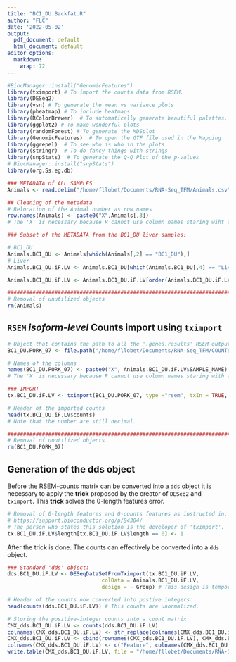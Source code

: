 ```yaml
---
title: "BC1_DU.Backfat.R"
author: "FLC"
date: '2022-05-02'
output:
  pdf_document: default
  html_document: default
editor_options: 
  markdown: 
    wrap: 72
---
```


```r
#BiocManager::install("GenomicFeatures")
library(tximport) # To import the counts data from RSEM.
library(DESeq2)
library(vsn) # To generate the mean vs variance plots
library(pheatmap) # To include heatmaps
library(RColorBrewer)  # To automatically generate beautiful palettes.
library(ggplot2) # To make wonderful plots
library(randomForest) # To generate the MDSplot
library(GenomicFeatures)  # To open the GTF file used in the Mapping
library(ggrepel)  # To see who is who in the plots
library(stringr)  # To do fancy things with strings
library(snpStats)  # To generate the Q-Q Plot of the p-values
# BiocManager::install("snpStats")
library(org.Ss.eg.db)
```

```r
### METADATA of ALL SAMPLES
Animals <- read.delim("/home/fllobet/Documents/RNA-Seq_TFM/Animals.csv", sep = ";", stringsAsFactors = FALSE)

## Cleaning of the metadata
# Relocation of the Animal number as row names 
row.names(Animals) <- paste0("X",Animals[,3])
# The 'X' is necessary because R cannot use column names staring wiht a number.

### Subset of the METADATA from the BC1_DU liver samples:

# BC1_DU
Animals.BC1_DU <- Animals[which(Animals[,2] == "BC1_DU"),]
# Liver
Animals.BC1_DU.iF.LV <- Animals.BC1_DU[which(Animals.BC1_DU[,4] == "Liver"),]

Animals.BC1_DU.iF.LV <- Animals.BC1_DU.iF.LV[order(Animals.BC1_DU.iF.LV[,1]),]

################################################################################
# Removal of unutilized objects
rm(Animals)
```

## `RSEM` *isoform-level* Counts import using `tximport`

```r
# Object that contains the path to all the '.genes.results' RSEM output files. 
BC1_DU.PORK_07 <- file.path("/home/fllobet/Documents/RNA-Seq_TFM/COUNTS/Isoforms/PK07", paste0(Animals.BC1_DU.iF.LV$SAMPLE_NAME, ".isoforms.results"))

# Names of the columns
names(BC1_DU.PORK_07) <- paste0("X", Animals.BC1_DU.iF.LV$SAMPLE_NAME) 
# The 'X' is necessary because R cannot use column names staring with a number.

### IMPORT
tx.BC1_DU.iF.LV <- tximport(BC1_DU.PORK_07, type ="rsem", txIn = TRUE, txOut = TRUE)

# Header of the imported counts
head(tx.BC1_DU.iF.LV$counts)
# Note that the number are still decimal.

################################################################################
# Removal of unutilized objects
rm(BC1_DU.PORK_07)
```


## Generation of the dds object

Before the RSEM-counts matrix can be converted into a `dds` object it is
necessary to apply the **trick** proposed by the creator of `DESeq2` and
`tximport`. This **trick** solves the 0-length features error.

```r
# Removal of 0-length features and 0-counts features as instructed in:
# https://support.bioconductor.org/p/84304/
# The person who states this solution is the developer of 'tximport'. 
tx.BC1_DU.iF.LV$length[tx.BC1_DU.iF.LV$length == 0] <- 1

```

After the trick is done. The counts can effectively be converted into a
`dds` object.

```r
### Standard 'dds' object:
dds.BC1_DU.iF.LV <- DESeqDataSetFromTximport(tx.BC1_DU.iF.LV,
                              colData = Animals.BC1_DU.iF.LV,
                              design = ~ Group) # This design is temporary. 

# Header of the counts now converted into postive integers: 
head(counts(dds.BC1_DU.iF.LV)) # This counts are unormalized.

# Storing the positive-integer counts into a count matrix
CMX_dds.BC1_DU.iF.LV <- counts(dds.BC1_DU.iF.LV)
colnames(CMX_dds.BC1_DU.iF.LV) <- str_replace(colnames(CMX_dds.BC1_DU.iF.LV),"X","")
CMX_dds.BC1_DU.iF.LV <- cbind(rownames(CMX_dds.BC1_DU.iF.LV), CMX_dds.BC1_DU.iF.LV) 
colnames(CMX_dds.BC1_DU.iF.LV) <- c("Feature", colnames(CMX_dds.BC1_DU.iF.LV)[2:dim(CMX_dds.BC1_DU.iF.LV)[2]])
write.table(CMX_dds.BC1_DU.iF.LV, file = "/home/fllobet/Documents/RNA-Seq_TFM/BC1_DU.LV/ISOFORMS/IsoFORM_COUNTS.BC1_DU.liver.csv", sep =";", row.names = FALSE)
```

